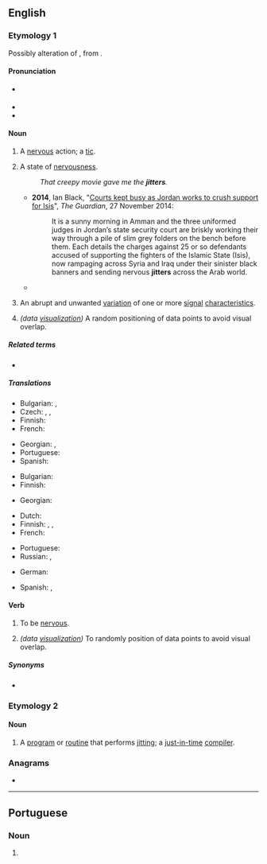 ==English==

===Etymology 1===
Possibly alteration of {{m|en|chitter||tremble, shiver}}, from {{inh|en|enm|chittern||to twitter, chatter}}.
<!--SOED-->

====Pronunciation====
* {{a|UK}} {{IPA|en|/ˈdʒɪt.ə(ɹ)/}}
* {{rhymes|en|ɪtə(r)}}
* {{audio|en|en-uk-jitter.ogg|Audio (UK)}}

====Noun====
{{en-noun}}

# A [[nervous]] action; a [[tic]].
# {{lb|en|chiefly|in the plural|often with "the"}} A state of [[nervousness]].
#: ''That creepy movie gave me the '''jitters'''.''
#* '''2014''', Ian Black, "[http://www.theguardian.com/world/2014/nov/27/-sp-courts-jordan-crush-support-isis Courts kept busy as Jordan works to crush support for Isis]", ''The Guardian'', 27 November 2014:
#*: It is a sunny morning in Amman and the three uniformed judges in Jordan’s state security court are briskly working their way through a pile of slim grey folders on the bench before them. Each details the charges against 25 or so defendants accused of supporting the fighters of the Islamic State (Isis), now rampaging across Syria and Iraq under their sinister black banners and sending nervous '''jitters''' across the Arab world.
#* {{quote-journal
|en
|date=December 29, 2010
|author=Chris Whyatt
|title=Chelsea 1 - 0 Bolton
|work=BBC
|url=http://news.bbc.co.uk/sport1/hi/football/eng_prem/9309542.stm
|page=
|passage=But Bolton deserve real credit, seeking to take advantage of their '''jitters''' at every opportunity in typically determined fashion.}}
# {{lb|en|telecommunications}} An abrupt and unwanted [[variation]] of one or more [[signal]] [[characteristics]].
# ''(data [[visualization]])'' A random positioning of data points to avoid visual overlap.


=====Related terms=====
* {{l|en|jitterbug}}

=====Translations=====
{{trans-top|nervous action; a tic}}
* Bulgarian: {{t+|bg|треперене|n}}, {{t|bg|тик|m}}
* Czech: {{t|cs|třas|m}}, {{t|cs|třes|m}}, {{t|cs|chvění|n}}
* Finnish: {{t|fi|nykiminen}}
* French: {{t|fr|tic nerveux|m}}
{{trans-mid}}
* Georgian: {{t|ka|ნერვული აღგზნება}}, {{t|ka|ნერვული შეტოკება}}
* Portuguese: {{t|pt|tique nervoso|m}}
* Spanish: {{t|es|tic nervioso|m}}
{{trans-bottom}}

{{trans-top|state of nervousness; the jitters}}
* Bulgarian: {{t+|bg|нервност|f}}
* Finnish: {{t+|fi|jännitys}}
{{trans-mid}}
* Georgian: {{t|ka|ნერვიულობა}}
{{trans-bottom}}

{{trans-top|telecommunications: abrupt and unwanted variation of signal characteristics}}
* Dutch: {{t+|nl|interferentie}}
* Finnish: {{t+|fi|huojunta}}, {{t+|fi|värinä}}, {{t+|fi|jitter}}
* French: {{t+|fr|gigue|f}}
{{trans-mid}}
* Portuguese: {{t+|pt|jitter|m}}
* Russian: {{t+|ru|дрожание|n}}, {{t+|ru|джиттер|m}}
{{trans-bottom}}

{{checktrans-top}}
* German: {{qualifier|2}} {{t-check|de|Zittern}}
{{trans-mid}}
* Spanish: {{t+check|es|temblores}}, {{qualifier|2}} {{t+check|es|escalofríos}}
{{trans-bottom}}

====Verb====
{{en-verb}}

# {{lb|en|intransitive}} To be [[nervous]].
# ''(data [[visualization]])'' To randomly position of data points to avoid visual overlap.

=====Synonyms=====
* {{l|en|fidget}}

===Etymology 2===
{{suffix|en|jit|er}}

====Noun====
{{en-noun}}

# {{lb|en|computing}} A [[program]] or [[routine]] that performs [[jit]]ting; a [[just-in-time]] [[compiler]].

===Anagrams===
* {{anagrams|en|a=eijrtt|trijet}}

----

==Portuguese==

===Noun===
{{pt-noun|m|-}}

# {{lb|pt|telecommunications}} {{l|en|jitter}} {{gloss|abrupt and unwanted variation of signal characteristics}}